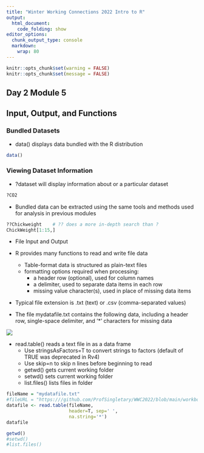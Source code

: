 ```yaml
---
title: "Winter Working Connections 2022 Intro to R"
output:
  html_document:
    code_folding: show
editor_options:
  chunk_output_type: console
  markdown: 
    wrap: 80
---
```


```r
knitr::opts_chunk$set(warning = FALSE)
knitr::opts_chunk$set(message = FALSE)
```

## Day 2 Module 5

## Input, Output, and Functions

### Bundled Datasets

- data() displays data bundled with the R distribution

```r
data()
```

### Viewing Dataset Information

- ?dataset will display information about or a particular dataset

```r
?CO2
```

- Bundled data can be extracted using the same tools and methods used for analysis in previous modules

```r
??Chickweight    # ?? does a more in-depth search than ?
ChickWeight[1:15,]
```

- File Input and Output

- R provides many functions to read and write file data
  - Table-format data is structured as plain-text files
  - formatting options required when processing:
    - a header row (optional), used for column names
    - a delimiter, used to separate data items in each row
    - missing value character(s), used in place of missing data items
- Typical file extension is .txt (text) or .csv (comma-separated values)

- The file mydatafile.txt contains the following data, including a header row, single-space delimiter, and '*' characters for missing data

![](images/mydatafile.png)

- read.table() reads a text file in as a data frame
  - Use stringsAsFactors=T to convert strings to factors
    (default of TRUE was deprecated in Rv4)
  - Use skip=n to skip n lines before beginning to read
  - getwd() gets current working folder
  - setwd() sets current working folder
  - list.files() lists files in folder
  
```r
fileName = "mydatafile.txt"
#fileURL = "https:///github.com/ProfSingletary/WWC2022/blob/main/workbooks/day2/mydatafile.txt"
datafile <- read.table(fileName,
                       header=T, sep=' ', 
                       na.string='*')
datafile

getwd()
#setwd()
#list.files()
```

